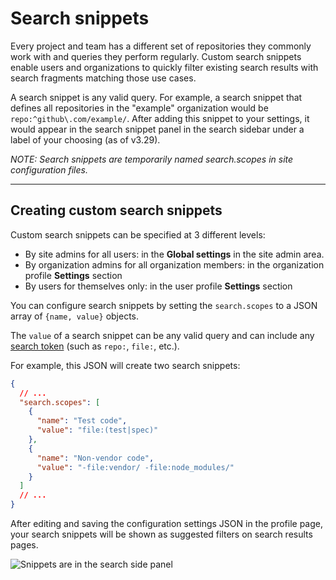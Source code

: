 # Search snippets

Every project and team has a different set of repositories they commonly work with and queries they perform regularly. Custom search snippets enable users and organizations to quickly filter existing search results with search fragments matching those use cases.

A search snippet is any valid query. For example, a search snippet that defines all repositories in the "example" organization would be `repo:^github\.com/example/`. After adding this snippet to your settings, it would appear in the search snippet panel in the search sidebar under a label of your choosing (as of v3.29).

_NOTE: Search snippets are temporarily named search.scopes in site configuration files._

---

## Creating custom search snippets

Custom search snippets can be specified at 3 different levels:

- By site admins for all users: in the **Global settings** in the site admin area.
- By organization admins for all organization members: in the organization profile **Settings** section
- By users for themselves only: in the user profile **Settings** section

You can configure search snippets by setting the `search.scopes` to a JSON array of `{name, value}` objects.

The `value` of a search snippet can be any valid query and can include any [search token](../reference/queries.md) (such as `repo:`, `file:`, etc.).

For example, this JSON will create two search snippets:

```json
{
  // ...
  "search.scopes": [
    {
      "name": "Test code",
      "value": "file:(test|spec)"
    },
    {
      "name": "Non-vendor code",
      "value": "-file:vendor/ -file:node_modules/"
    }
  ]
  // ...
}
```

After editing and saving the configuration settings JSON in the profile page, your search snippets will be shown as suggested filters on search results pages.

![Snippets are in the search side panel](https://storage.googleapis.com/sourcegraph-assets/Docs/search-snippets.png)

